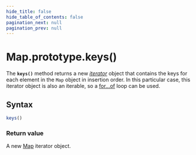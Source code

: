 ```yaml
---
hide_title: false
hide_table_of_contents: false
pagination_next: null
pagination_prev: null
---
```

# Map.prototype.keys()

The **`keys()`** method returns a new
_[iterator](https://developer.mozilla.org/docs/Web/JavaScript/Guide/Iterators_and_Generators)_ object
that contains the keys for each element in the `Map` object in insertion order. In this particular case, this iterator object is also an iterable, so a [for...of](https://developer.mozilla.org/docs/Web/JavaScript/Reference/Statements/for...of) loop can be used.

## Syntax

```js
keys()
```

### Return value

A new [Map](../../../globals/Map/Map.mdx) iterator object.
